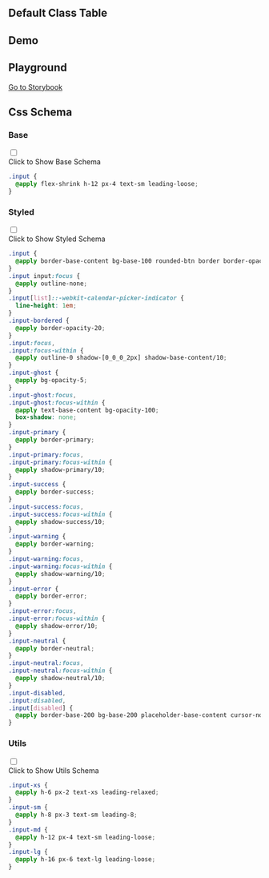 

## Default Class Table
  
<CssTable name="input" />
  
## Demo
  
<Demo></Demo>

## Playground
  
[Go to Storybook](https://story.ui.icebreaker.top/?path=/docs/data-entry-input--docs)
  
## Css Schema


### Base

<div className="collapse">
<input type="checkbox" /> 
<div class="collapse-title px-0">
<span class="btn">Click to Show Base Schema</span>
</div>
<div class="collapse-content"> 

```css
.input {
  @apply flex-shrink h-12 px-4 text-sm leading-loose;
}

```

</div>
</div>



### Styled

<div className="collapse">
<input type="checkbox" /> 
<div class="collapse-title px-0">
<span class="btn">Click to Show Styled Schema</span>
</div>
<div class="collapse-content"> 

```css
.input {
  @apply border-base-content bg-base-100 rounded-btn border border-opacity-0 text-base;
}
.input input:focus {
  @apply outline-none;
}
.input[list]::-webkit-calendar-picker-indicator {
  line-height: 1em;
}
.input-bordered {
  @apply border-opacity-20;
}
.input:focus,
.input:focus-within {
  @apply outline-0 shadow-[0_0_0_2px] shadow-base-content/10;
}
.input-ghost {
  @apply bg-opacity-5;
}
.input-ghost:focus,
.input-ghost:focus-within {
  @apply text-base-content bg-opacity-100;
  box-shadow: none;
}
.input-primary {
  @apply border-primary;
}
.input-primary:focus,
.input-primary:focus-within {
  @apply shadow-primary/10;
}
.input-success {
  @apply border-success;
}
.input-success:focus,
.input-success:focus-within {
  @apply shadow-success/10;
}
.input-warning {
  @apply border-warning;
}
.input-warning:focus,
.input-warning:focus-within {
  @apply shadow-warning/10;
}
.input-error {
  @apply border-error;
}
.input-error:focus,
.input-error:focus-within {
  @apply shadow-error/10;
}
.input-neutral {
  @apply border-neutral;
}
.input-neutral:focus,
.input-neutral:focus-within {
  @apply shadow-neutral/10;
}
.input-disabled,
.input:disabled,
.input[disabled] {
  @apply border-base-200 bg-base-200 placeholder-base-content cursor-not-allowed text-opacity-20 placeholder-opacity-20;
}

```

</div>
</div>



### Utils

<div className="collapse">
<input type="checkbox" /> 
<div class="collapse-title px-0">
<span class="btn">Click to Show Utils Schema</span>
</div>
<div class="collapse-content"> 

```css
.input-xs {
  @apply h-6 px-2 text-xs leading-relaxed;
}
.input-sm {
  @apply h-8 px-3 text-sm leading-8;
}
.input-md {
  @apply h-12 px-4 text-sm leading-loose;
}
.input-lg {
  @apply h-16 px-6 text-lg leading-loose;
}

```

</div>
</div>



